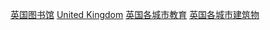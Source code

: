 [[Category:英国图书馆|]]
[[Category:各国各城市图书馆|United Kingdom]]
[[Category:英国各城市教育|]]
[[Category:英国各城市建筑物|]]